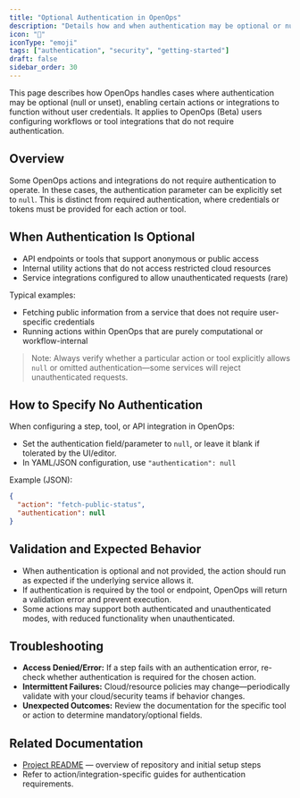 ```yaml
---
title: "Optional Authentication in OpenOps"
description: "Details how and when authentication may be optional or null for actions, with examples."
icon: "🔑"
iconType: "emoji"
tags: ["authentication", "security", "getting-started"]
draft: false
sidebar_order: 30
---
```


This page describes how OpenOps handles cases where authentication may be optional (null or unset), enabling certain actions or integrations to function without user credentials. It applies to OpenOps (Beta) users configuring workflows or tool integrations that do not require authentication.

## Overview

Some OpenOps actions and integrations do not require authentication to operate. In these cases, the authentication parameter can be explicitly set to `null`. This is distinct from required authentication, where credentials or tokens must be provided for each action or tool.

## When Authentication Is Optional

- API endpoints or tools that support anonymous or public access
- Internal utility actions that do not access restricted cloud resources
- Service integrations configured to allow unauthenticated requests (rare)

Typical examples:
- Fetching public information from a service that does not require user-specific credentials
- Running actions within OpenOps that are purely computational or workflow-internal

> Note: Always verify whether a particular action or tool explicitly allows `null` or omitted authentication—some services will reject unauthenticated requests.

## How to Specify No Authentication

When configuring a step, tool, or API integration in OpenOps:
- Set the authentication field/parameter to `null`, or leave it blank if tolerated by the UI/editor.
- In YAML/JSON configuration, use `"authentication": null`

Example (JSON):

```json
{
  "action": "fetch-public-status",
  "authentication": null
}
```

## Validation and Expected Behavior

- When authentication is optional and not provided, the action should run as expected if the underlying service allows it.
- If authentication is required by the tool or endpoint, OpenOps will return a validation error and prevent execution.
- Some actions may support both authenticated and unauthenticated modes, with reduced functionality when unauthenticated.

## Troubleshooting

- **Access Denied/Error:** If a step fails with an authentication error, re-check whether authentication is required for the chosen action.
- **Intermittent Failures:** Cloud/resource policies may change—periodically validate with your cloud/security teams if behavior changes.
- **Unexpected Outcomes:** Review the documentation for the specific tool or action to determine mandatory/optional fields.

## Related Documentation

- [Project README](/README.md) — overview of repository and initial setup steps
- Refer to action/integration-specific guides for authentication requirements.